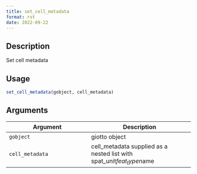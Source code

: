 ```yaml
--- 
title: set_cell_metadata 
format: rst 
date: 2022-09-22 
--- 
```


## Description

Set cell metadata


## Usage

```r
set_cell_metadata(gobject, cell_metadata)
```


## Arguments

Argument      |Description
------------- |----------------
`gobject`     |     giotto object
`cell_metadata`     |     cell_metadata supplied as a nested list with spat_unit$feat_type$name


